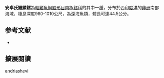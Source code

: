 {{Speciesbox
| genus = Muraenolepis
| species = andriashevi
| authority = Balushkin & Prirodina, 2005
| synonyms = 
}}
'''安卓氏鰻鱗鱈'''為[[輻鰭魚綱|輻鰭魚綱]][[鱈形目|鱈形目]][[南極鱈科|南極鱈科]]的其中一[[種|種]]，分布於西[[印度洋|印度洋]]的[[非洲|非洲]]南部海域，棲息深度980-1010公尺，為深海魚類，體長可達44.5公分。

== 参考文献 ==
{{reflist}}
*{{FishBase_species|genus=Muraenolepis|species=andriashevi|year=2012|month=7}}

== 擴展閱讀 == 
{{refbegin}}
{{wikispecies-inline|Muraenolepis andriashevi|安卓氏鰻鱗鱈}}
{{refend}}
{{Taxonbar|from=Q5301708}}

[[Category:鰻鱗鱈屬|andriashevi]]


{{魚類小作品}}